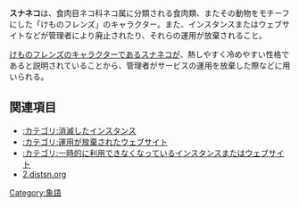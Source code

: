 {{Infobox word
|Name = {{Ruby|スナネコ|すなねこ}}
|Hinshi = 名詞、サ行変化活用の動詞の語幹
|Hatsu = 不明
}}
'''スナネコ'''は、食肉目ネコ科ネコ属に分類される食肉類、またその動物をモチーフにした「けものフレンズ」のキャラクター。また、インスタンスまたはウェブサイトなどが管理者により廃止されたり、それらの運用が放棄されること。

[[w:けものフレンズ|けものフレンズ]]のキャラクターであるスナネコが、熱しやすく冷めやすい性格であると説明されていることから、管理者がサービスの運用を放棄した際などに用いられる。

== 関連項目 ==
* [[:カテゴリ:消滅したインスタンス]]
* [[:カテゴリ:運用が放棄されたウェブサイト]]
* [[:カテゴリ:一時的に利用できなくなっているインスタンスまたはウェブサイト]]
* [[2.distsn.org]]

{{DEFAULTSORT:すなねこ}}
[[Category:象語]]